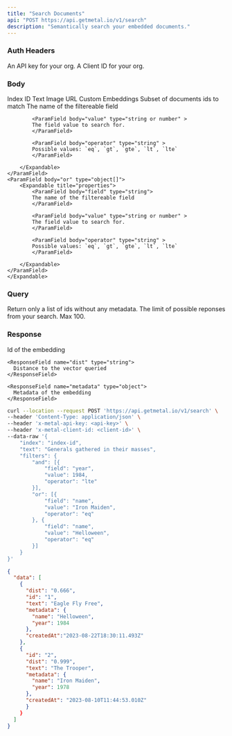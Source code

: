 ```yaml
---
title: "Search Documents"
api: "POST https://api.getmetal.io/v1/search"
description: "Semantically search your embedded documents."
---
```


### Auth Headers

<ParamField required header="x-metal-api-key" type="string">
  An API key for your org.
</ParamField>

<ParamField required header="x-metal-client-id" type="string">
  A Client ID for your org.
</ParamField>

### Body

<ParamField body="index" type="string" placeholder="Index ID" required>
  Index ID
</ParamField>

<ParamField body="text" type="string">
  Text
</ParamField>

<ParamField body="imageUrl" type="string">
  Image URL
</ParamField>

<ParamField body="embedding" type="number[]">
  Custom Embeddings
</ParamField>

<ParamField body="ids" type="string[]">
  Subset of documents ids to match
</ParamField>

<ParamField body="filters" type="object">
    <Expandable title="properties">
    <ParamField body="and" type="object[]">
        <Expandable title="properties">
            <ParamField body="field" type="string">
            The name of the filtereable field
            </ParamField>

            <ParamField body="value" type="string or number" >
            The field value to search for.
            </ParamField>

            <ParamField body="operator" type="string" >
            Possible values: `eq`, `gt`, `gte`, `lt`, `lte`
            </ParamField>

        </Expandable>
    </ParamField>
    <ParamField body="or" type="object[]">
        <Expandable title="properties">
            <ParamField body="field" type="string">
            The name of the filtereable field
            </ParamField>

            <ParamField body="value" type="string or number" >
            The field value to search for.
            </ParamField>

            <ParamField body="operator" type="string" >
            Possible values: `eq`, `gt`, `gte`, `lt`, `lte`
            </ParamField>

        </Expandable>
    </ParamField>
    </Expandable>
</ParamField>

### Query

<ParamField query="idsOnly" type="boolean" default="false">
  Return only a list of ids without any metadata.
</ParamField>

<ParamField query="limit" type="number" default="5">
  The limit of possible reponses from your search. Max 100.
</ParamField>

### Response

<ResponseField name="data" type="Results Array">
  <Expandable title="properties">
    <ResponseField name="id" type="string">
      Id of the embedding
    </ResponseField>

    <ResponseField name="dist" type="string">
      Distance to the vector queried
    </ResponseField>

    <ResponseField name="metadata" type="object">
      Metadata of the embedding
    </ResponseField>

  </Expandable>
</ResponseField>

<RequestExample>

```bash Example Request
curl --location --request POST 'https://api.getmetal.io/v1/search' \
--header 'Content-Type: application/json' \
--header 'x-metal-api-key: <api-key>' \
--header 'x-metal-client-id: <client-id>' \
--data-raw '{
    "index": "index-id",
    "text": "Generals gathered in their masses",
    "filters": {
        "and": [{
            "field": "year",
            "value": 1984,
            "operator": "lte"
        }],
        "or": [{
            "field": "name",
            "value": "Iron Maiden",
            "operator": "eq"
        }, {
            "field": "name",
            "value": "Helloween",
            "operator": "eq"
        }]
    }
}'
```

</RequestExample>

<ResponseExample>

```json Response
{
  "data": [
    {
      "dist": "0.666",
      "id": "1",
      "text": "Eagle Fly Free",
      "metadata": {
        "name": "Helloween",
        "year": 1984
      },
      "createdAt":"2023-08-22T18:30:11.493Z"
    },
    {
      "id": "2",
      "dist": "0.999",
      "text": "The Trooper",
      "metadata": {
        "name": "Iron Maiden",
        "year": 1978
      },
      "createdAt": "2023-08-10T11:44:53.010Z"
      }
    }
  ]
}
```

</ResponseExample>

